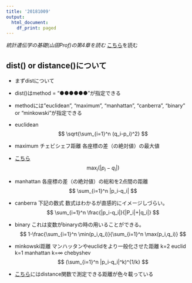 ```yaml
---
title: '20181009'
output:
  html_document:
    df_print: paged
---
```

*統計遺伝学の基礎(山田Prof)の第4章を読む
*[こちら](https://en.wikipedia.org/wiki/Metric_space)を読む

## dist() or distance()について

* まずdistについて
* dist()はmethod = "●●●●●●"が指定できる
* methodには"euclidean", "maximum", "manhattan", "canberra", "binary" or "minkowski"が指定できる
* euclidean
$$
\sqrt{\sum_{i=1}^n (q_i-p_i)^2}
$$
* maximum チェビシェフ距離 各座標の差（の絶対値）の最大値
* [こちら](https://ja.wikipedia.org/wiki/チェビシェフ距離)
$$
\max_{i} (|p_i-q_i|)
$$
* manhattan 各座標の差（の絶対値）の総和を2点間の距離
$$
\sum_{i=1}^n |p_i-q_i|
$$
* canberra 下記の数式 数式はわかるが直感的にイメージしづらい。
$$
\sum_{i=1}^n \frac{|p_i-q_i|}{|P_i|+|q_i|}
$$
* binary これは変数がbinaryの時の用いることができる。
$$
1-\frac{\sum_{i=1}^n \min(p_i,q_i)}{\sum_{i=1}^n \max(p_i,q_i)}
$$
* minkowski距離 マンハッタンやeuclidをより一般化させた距離
k=2 euclid k=1 manhattan k=∞ chebyshev
$$
(\sum_{i=1}^n |p_i-q_i|^k)^{1/k}
$$

* [こちら](https://cran.r-project.org/web/packages/philentropy/vignettes/Distances.html)にはdistance関数で測定できる距離が色々載っている
